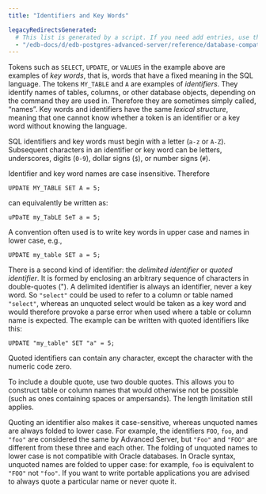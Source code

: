 ```yaml
---
title: "Identifiers and Key Words"

legacyRedirectsGenerated:
  # This list is generated by a script. If you need add entries, use the `legacyRedirects` key.
  - "/edb-docs/d/edb-postgres-advanced-server/reference/database-compatibility-for-oracle-developers-reference-guide/11/Database_Compatibility_for_Oracle_Developers_Reference_Guide.1.008.html"
---
```


<div id="identifiers_and_key_words" class="registered_link"></div>

Tokens such as `SELECT`, `UPDATE`, or `VALUES` in the example above are examples of *key words*, that is, words that have a fixed meaning in the SQL language. The tokens `MY_TABLE` and `A` are examples of *identifiers*. They identify names of tables, columns, or other database objects, depending on the command they are used in. Therefore they are sometimes simply called, “names”. Key words and identifiers have the same *lexical structure*, meaning that one cannot know whether a token is an identifier or a key word without knowing the language.

SQL identifiers and key words must begin with a letter (`a-z` or `A-Z`). Subsequent characters in an identifier or key word can be letters, underscores, digits (`0-9`), dollar signs (`$`), or number signs (`#`).

Identifier and key word names are case insensitive. Therefore

```
UPDATE MY_TABLE SET A = 5;
```

can equivalently be written as:

```
uPDaTE my_TabLE SeT a = 5;
```

A convention often used is to write key words in upper case and names in lower case, e.g.,

```
UPDATE my_table SET a = 5;
```

There is a second kind of identifier: the *delimited identifier* or *quoted identifier*. It is formed by enclosing an arbitrary sequence of characters in double-quotes ("). A delimited identifier is always an identifier, never a key word. So `"select"` could be used to refer to a column or table named `"select"`, whereas an unquoted select would be taken as a key word and would therefore provoke a parse error when used where a table or column name is expected. The example can be written with quoted identifiers like this:

```
UPDATE "my_table" SET "a" = 5;
```

Quoted identifiers can contain any character, except the character with the numeric code zero.

To include a double quote, use two double quotes. This allows you to construct table or column names that would otherwise not be possible (such as ones containing spaces or ampersands). The length limitation still applies.

Quoting an identifier also makes it case-sensitive, whereas unquoted names are always folded to lower case. For example, the identifiers `FOO`, `foo`, and `"foo"` are considered the same by Advanced Server, but `"Foo"` and `"FOO"` are different from these three and each other. The folding of unquoted names to lower case is not compatible with Oracle databases. In Oracle syntax, unquoted names are folded to upper case: for example, `foo` is equivalent to `"FOO"` not `"foo"`. If you want to write portable applications you are advised to always quote a particular name or never quote it.
